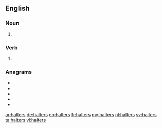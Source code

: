 {{also|Halters}}
==English==

===Noun===
{{head|en|noun plural form}}

# {{plural of|halter|lang=en}}

===Verb===
{{head|en|verb form}}

# {{en-third-person singular of|halter}}

===Anagrams===
* {{l|en|halster}}
* {{l|en|harslet}}
* {{l|en|lathers}}
* {{l|en|slather}}
* {{l|en|thalers}}

[[ar:halters]]
[[de:halters]]
[[eo:halters]]
[[fr:halters]]
[[my:halters]]
[[nl:halters]]
[[sv:halters]]
[[ta:halters]]
[[vi:halters]]